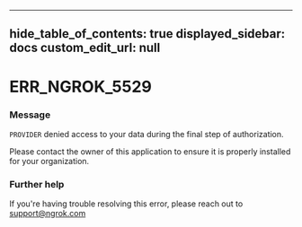 
---
hide_table_of_contents: true
displayed_sidebar: docs
custom_edit_url: null
---


# ERR_NGROK_5529

### Message
`PROVIDER` denied access to your data during the final step of authorization.

Please contact the owner of this application to ensure it is properly installed for your organization.

### Further help
If you're having trouble resolving this error, please reach out to [support@ngrok.com](mailto:support@ngrok.com?subject=Help%20with%20ERR_NGROK_5529)


<ErrorDetails error='err_ngrok_5529' />
